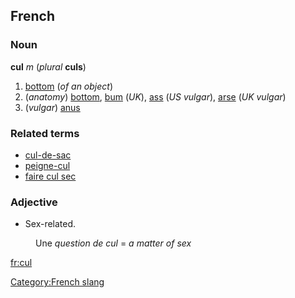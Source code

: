 ==French==
===Noun===
'''cul''' ''m'' (''plural'' '''culs''')

#[[bottom]] (''of an object'')
#(''anatomy'') [[bottom]], [[bum]] (''UK''), [[ass]] (''US vulgar''), [[arse]] (''UK vulgar'')
# (''vulgar'') [[anus]]

===Related terms===
*[[cul-de-sac]]
*[[peigne-cul]]
*[[faire cul sec]]

===Adjective===
* Sex-related.
:Une ''question de cul'' = ''a matter of sex''
[[fr:cul]]
[[Category:French slang]]